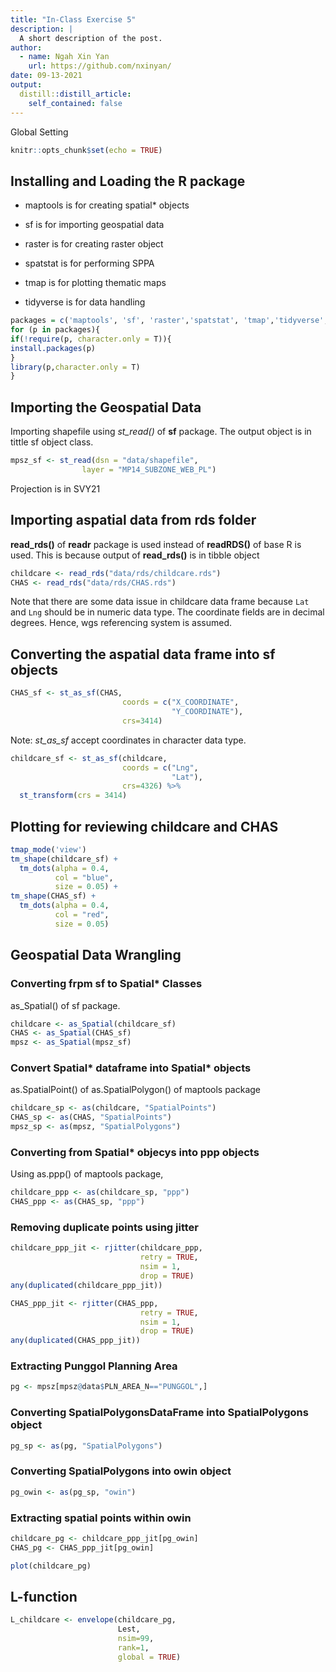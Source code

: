 ```yaml
---
title: "In-Class Exercise 5"
description: |
  A short description of the post.
author:
  - name: Ngah Xin Yan
    url: https://github.com/nxinyan/
date: 09-13-2021
output:
  distill::distill_article:
    self_contained: false
---
```


Global Setting

```r
knitr::opts_chunk$set(echo = TRUE)
```

## Installing and Loading the R package

- maptools is for creating spatial* objects

- sf is for importing geospatial data

- raster is for creating raster object

- spatstat is for performing SPPA

- tmap is for plotting thematic maps

- tidyverse is for data handling

```r
packages = c('maptools', 'sf', 'raster','spatstat', 'tmap','tidyverse','plotly','ggthemes' )
for (p in packages){
if(!require(p, character.only = T)){
install.packages(p)
}
library(p,character.only = T)
}
```

## Importing the Geospatial Data

Importing shapefile using *st_read()* of **sf** package. The output object is in tittle sf object class.

```r
mpsz_sf <- st_read(dsn = "data/shapefile", 
                layer = "MP14_SUBZONE_WEB_PL")
```
Projection is in SVY21

## Importing aspatial data from rds folder

**read_rds()** of **readr** package is used instead of **readRDS()** of base R is used. This is because output of **read_rds()** is in tibble object

```r
childcare <- read_rds("data/rds/childcare.rds")
CHAS <- read_rds("data/rds/CHAS.rds")
```

Note that there are some data issue in childcare data frame because `Lat` and `Lng` should be in numeric data type. The coordinate fields are in decimal degrees. Hence, wgs referencing system is assumed.

## Converting the aspatial data frame into sf objects

```r
CHAS_sf <- st_as_sf(CHAS,
                         coords = c("X_COORDINATE",
                                    "Y_COORDINATE"),
                         crs=3414)
```

Note: *st_as_sf* accept coordinates in character data type.

```r
childcare_sf <- st_as_sf(childcare,
                         coords = c("Lng",
                                    "Lat"),
                         crs=4326) %>%
  st_transform(crs = 3414)
```

## Plotting for reviewing childcare and CHAS

```r
tmap_mode('view')
tm_shape(childcare_sf) +
  tm_dots(alpha = 0.4,
          col = "blue",
          size = 0.05) +
tm_shape(CHAS_sf) +
  tm_dots(alpha = 0.4,
          col = "red",
          size = 0.05)
```

## Geospatial Data Wrangling

### Converting frpm sf to Spatial* Classes

as_Spatial() of sf package.

```r
childcare <- as_Spatial(childcare_sf)
CHAS <- as_Spatial(CHAS_sf)
mpsz <- as_Spatial(mpsz_sf)
```

### Convert Spatial* dataframe into Spatial* objects

as.SpatialPoint() of as.SpatialPolygon() of maptools package

```r
childcare_sp <- as(childcare, "SpatialPoints")
CHAS_sp <- as(CHAS, "SpatialPoints")
mpsz_sp <- as(mpsz, "SpatialPolygons")
```

### Converting from Spatial* objecys into ppp objects

Using as.ppp() of maptools package, 

```r
childcare_ppp <- as(childcare_sp, "ppp")
CHAS_ppp <- as(CHAS_sp, "ppp")
```

### Removing duplicate points using jitter

```r
childcare_ppp_jit <- rjitter(childcare_ppp,
                             retry = TRUE,
                             nsim = 1,
                             drop = TRUE)
any(duplicated(childcare_ppp_jit))
```

```r
CHAS_ppp_jit <- rjitter(CHAS_ppp,
                             retry = TRUE,
                             nsim = 1,
                             drop = TRUE)
any(duplicated(CHAS_ppp_jit))
```
### Extracting Punggol Planning Area

```r
pg <- mpsz[mpsz@data$PLN_AREA_N=="PUNGGOL",]
```
### Converting SpatialPolygonsDataFrame into SpatialPolygons object

```r
pg_sp <- as(pg, "SpatialPolygons")
```

### Converting SpatialPolygons into owin object

```r
pg_owin <- as(pg_sp, "owin")
```

### Extracting spatial points within owin

```r
childcare_pg <- childcare_ppp_jit[pg_owin]
CHAS_pg <- CHAS_ppp_jit[pg_owin]
```

```r
plot(childcare_pg)
```

## L-function

```r
L_childcare <- envelope(childcare_pg,
                        Lest,
                        nsim=99,
                        rank=1,
                        global = TRUE)
```

